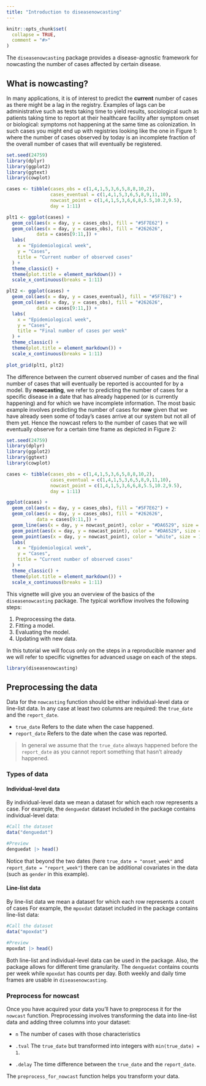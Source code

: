 ```yaml
---
title: "Introduction to diseasenowcasting"
---
```


```r
knitr::opts_chunk$set(
  collapse = TRUE,
  comment = "#>"
)
```

The `diseasenowcasting` package provides a disease-agnostic framework for nowcasting the number of cases affected by certain disease.

## What is nowcasting?

In many applications, it is of interest to predict the **current** number of cases as there might be a lag in the registry. Examples of lags can be administrative such as tests taking time to yield results, sociological such as patients taking time to report at their healthcare facility after symptom onset or biological: symptoms not happening at the same time as colonization. In such cases you might end up with registries looking like the one in Figure 1: where the number of cases observed by today is an incomplete fraction of the overall number of cases that will eventually be registered.

```r
set.seed(24759)
library(dplyr)
library(ggplot2)
library(ggtext)
library(cowplot)

cases <- tibble(cases_obs = c(1,4,1,5,3,6,5,8,8,10,2), 
                cases_eventual = c(1,4,1,5,3,6,5,8,9,11,10),
                nowcast_point = c(1,4,1,5,3,6,6,8,5.5,10.2,9.5),
                day = 1:11)

plt1 <- ggplot(cases) +
  geom_col(aes(x = day, y = cases_obs), fill = "#5F7E62") +
  geom_col(aes(x = day, y = cases_obs), fill = "#262626",
           data = cases[9:11,]) +
  labs(
    x = "Epidemiological week",
    y = "Cases",
    title = "Current number of observed cases"
  ) +
  theme_classic() +
  theme(plot.title = element_markdown()) +
  scale_x_continuous(breaks = 1:11)

plt2 <- ggplot(cases) +
  geom_col(aes(x = day, y = cases_eventual), fill = "#5F7E62") +
  geom_col(aes(x = day, y = cases_obs), fill = "#262626",
           data = cases[9:11,]) +
  labs(
    x = "Epidemiological week",
    y = "Cases",
    title = "Final number of cases per week"
  ) +
  theme_classic() +
  theme(plot.title = element_markdown()) +
  scale_x_continuous(breaks = 1:11)
  
plot_grid(plt1, plt2)

```

The difference between the current observed number of cases and the final number of cases that will eventually be reported is accounted for by a model. By **nowcasting**, we refer to predicting the number of cases for a specific disease in a date that has already happened (or is currently happening) and for which we have incomplete information. The most basic example involves predicting the number of cases for **now** given that we have already seen some of today's cases arrive at our system but not all of them yet. Hence the nowcast refers to the number of cases that we will eventually observe for a certain time frame as depicted in Figure 2:

```r
set.seed(24759)
library(dplyr)
library(ggplot2)
library(ggtext)
library(cowplot)

cases <- tibble(cases_obs = c(1,4,1,5,3,6,5,8,8,10,2), 
                cases_eventual = c(1,4,1,5,3,6,5,8,9,11,10),
                nowcast_point = c(1,4,1,5,3,6,6,8,5.5,10.2,9.5),
                day = 1:11)

ggplot(cases) +
  geom_col(aes(x = day, y = cases_obs), fill = "#5F7E62") +
  geom_col(aes(x = day, y = cases_obs), fill = "#262626",
           data = cases[9:11,]) +
  geom_line(aes(x = day, y = nowcast_point), color = "#DA6529", size = 1) +
  geom_point(aes(x = day, y = nowcast_point), color = "#DA6529", size = 3) +
  geom_point(aes(x = day, y = nowcast_point), color = "white", size = 1) +
  labs(
    x = "Epidemiological week",
    y = "Cases",
    title = "Current number of observed cases"
  ) +
  theme_classic() +
  theme(plot.title = element_markdown()) +
  scale_x_continuous(breaks = 1:11)


```

This vignette will give you an overview of the basics of the `diseasenowcasting` package. The typical workflow involves the following steps: 

1. Preprocessing the data.
2. Fitting a model.
3. Evaluating the model.
4. Updating with new data.

In this tutorial we will focus only on the steps in a reproducible manner and we will refer to specific vignettes for advanced usage on each of the steps. 

```r
library(diseasenowcasting)
```

## Preprocessing the data

Data for the `nowcasting` function should be either individual-level data or line-list data. In any case at least two columns are required: the `true_date` and the `report_date`. 

* `true_date` Refers to the date when the case happened. 
* `report_date` Refers to the date when the case was reported.

> In general we assume that the `true_date` always happened before the `report_date` as you cannot report something that hasn't already happened.  

### Types of data

#### Individual-level data 

By individual-level data we mean a dataset for which each row represents a case. For example, the `denguedat` dataset included in the package contains individual-level data:

```r
#Call the dataset
data("denguedat")

#Preview 
denguedat |> head()
```

Notice that beyond the two dates (here `true_date = "onset_week"` and `report_date = "report_week"`) there can be additional covariates in the data (such as `gender` in this example). 

#### Line-list data 

By line-list data we mean a dataset for which each row represents a count of cases For example, the `mpoxdat` dataset included in the package contains line-list data:

```r
#Call the dataset
data("mpoxdat")

#Preview 
mpoxdat |> head()
```

Both line-list and individual-level data can be used in the package. Also, the package allows for different time granularity. The `denguedat` contains counts per week while `mpoxdat` has counts per day. Both weekly and daily time frames are usable in `diseasenowcasting`. 

### Preprocess for nowcast

Once you have acquired your data you'll have to preprocess it for the `nowcast` function. Preprocessing involves transforming the data into line-list data and adding three columns into your dataset:

* `n` The number of cases with those characteristics

* `.tval` The `true_date` but transformed into integers with `min(true_date) = 1`.

* `.delay` The time difference between the `true_date` and the `report_date`. 

The `preprocess_for_nowcast` function helps you transform your data. 
